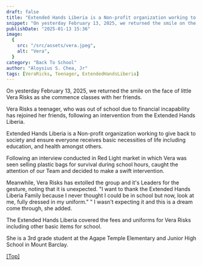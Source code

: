 ```yaml
---
draft: false
title: "Extended Hands Liberia is a Non-profit organization working to give back to society and ensure everyone receives basic necessities of life including education, and health amongst others."
snippet: "On yesterday February 13, 2025, we returned the smile on the face of little Vera Risks as she commence classes with her friends."
publishDate: "2025-01-13 15:36"
image:
  {
    src: "/src/assets/vera.jpeg",
    alt: "Vera",
  }
category: "Back To School"
author: "Aloysius S. Chea, Jr"
tags: [VeraRicks, Teenager, ExtendedHandsLiberia]
---
```



On yesterday February 13, 2025, we returned the smile on the face of little Vera Risks as she commence classes with her friends. 

Vera Risks a teenager, who was out of school due to financial incapability has rejoined her friends, following an intervention from the Extended Hands Liberia. 

Extended Hands Liberia is a Non-profit organization working to give back to society and ensure everyone receives basic necessities of life including education, and health amongst others.

Following an interview conducted in Red Light market in which Vera was seen selling plastic bags for survival during school hours, caught the attention of our Team and decided to make a swift intervention. 

Meanwhile, Vera Risks has extolled the group and it's Leaders for the gesture, noting that it is unexpected.
"I want to thank the Extended Hands Liberia Family because I never thought I could be in school but now, look at me, fully dressed in my uniform." " I wasn't expecting it and this is a dream come through, she added.

The Extended Hands Liberia covered the fees and uniforms for Vera Risks including other basic items for school.

She is a 3rd grade student at the Agape Temple Elementary and Junior High School in Mount Barclay.

[[Top]](#top)


